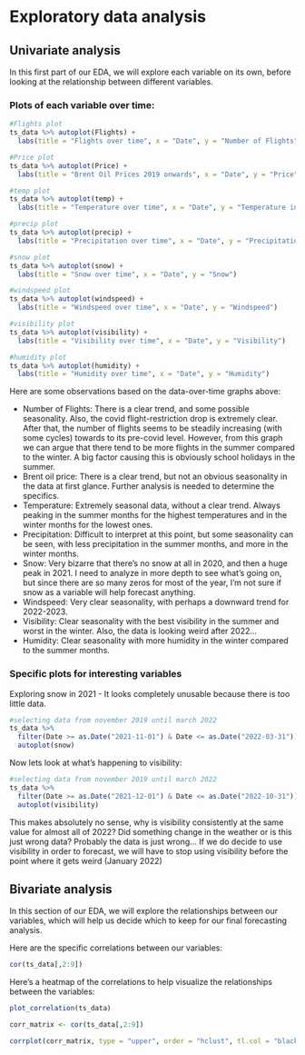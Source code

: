 # Exploratory data analysis 

## Univariate analysis

In this first part of our EDA, we will explore each variable on its own, before looking at the relationship between different variables.

### Plots of each variable over time: 

```r
#Flights plot 
ts_data %>% autoplot(Flights) +
  labs(title = "Flights over time", x = "Date", y = "Number of Flights")

#Price plot
ts_data %>% autoplot(Price) +
  labs(title = "Brent Oil Prices 2019 onwards", x = "Date", y = "Price")

#temp plot
ts_data %>% autoplot(temp) +
  labs(title = "Temperature over time", x = "Date", y = "Temperature in Celsius")

#precip plot
ts_data %>% autoplot(precip) +
  labs(title = "Precipitation over time", x = "Date", y = "Precipitation")

#snow plot
ts_data %>% autoplot(snow) +
  labs(title = "Snow over time", x = "Date", y = "Snow")

#windspeed plot
ts_data %>% autoplot(windspeed) +
  labs(title = "Windspeed over time", x = "Date", y = "Windspeed")

#visibility plot
ts_data %>% autoplot(visibility) +
  labs(title = "Visibility over time", x = "Date", y = "Visibility")

#humidity plot
ts_data %>% autoplot(humidity) +
  labs(title = "Humidity over time", x = "Date", y = "Humidity")


```
Here are some observations based on the data-over-time graphs above: 

- Number of Flights: There is a clear trend, and some possible seasonality. Also, the covid flight-restriction drop is extremely clear. After that, the number of flights seems to be steadily increasing (with some cycles) towards to its pre-covid level. However, from this graph we can argue that there tend to be more flights in the summer compared to the winter. A big factor causing this is obviously school holidays in the summer.
- Brent oil price: There is a clear trend, but not an obvious seasonality in the data at first glance. Further analysis is needed to determine the specifics.
- Temperature: Extremely seasonal data, without a clear trend. Always peaking in the summer months for the highest temperatures and in the winter months for the lowest ones.
- Precipitation: Difficult to interpret at this point, but some seasonality can be seen, with less precipitation in the summer months, and more in the winter months.
- Snow: Very bizarre that there's no snow at all in 2020, and then a huge peak in 2021. I need to analyze in more depth to see what's going on, but since there are so many zeros for most of the year, I'm not sure if snow as a variable will help forecast anything. 
- Windspeed: Very clear seasonality, with perhaps a downward trend for 2022-2023. 
- Visibility: Clear seasonality with the best visibility in the summer and worst in the winter. Also, the data is looking weird after 2022...
- Humidity: Clear seasonality with more humidity in the winter compared to the summer months.

### Specific plots for interesting variables 

Exploring snow in 2021 - It looks completely unusable because there is too little data. 

```r
#selecting data from november 2019 until march 2022 
ts_data %>% 
  filter(Date >= as.Date("2021-11-01") & Date <= as.Date("2022-03-31")) %>% 
  autoplot(snow)
```

Now lets look at what's happening to visibility:

```r
#selecting data from november 2019 until march 2022 
ts_data %>% 
  filter(Date >= as.Date("2021-12-01") & Date <= as.Date("2022-10-31")) %>% 
  autoplot(visibility)
```

This makes absolutely no sense, why is visibility consistently at the same value for almost all of 2022? Did something change in the weather or is this just wrong data? Probably the data is just wrong... If we do decide to use visibility in order to forecast, we will have to stop using visibility before the point where it gets weird (January 2022)


## Bivariate analysis

In this section of our EDA, we will explore the relationships between our variables, which will help us decide which to keep for our final forecasting analysis. 

Here are the specific correlations between our variables:

```r
cor(ts_data[,2:9])
```

Here's a heatmap of the correlations to help visualize the relationships between the variables: 

```r
plot_correlation(ts_data)

corr_matrix <- cor(ts_data[,2:9])

corrplot(corr_matrix, type = "upper", order = "hclust", tl.col = "black")
```

